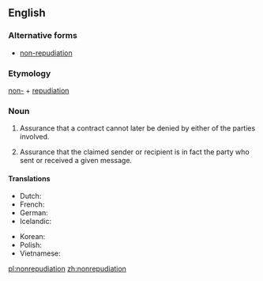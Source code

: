 ==English==
{{wikipedia}}
===Alternative forms===
* [[non-repudiation]]

===Etymology===
[[non-]] + [[repudiation]]

===Noun===
{{en-noun|-}}
# {{context|legal|lang=en}} Assurance that a contract cannot later be denied by either of the parties involved.
# {{context|telecommunication|lang=en}} Assurance that the claimed sender or recipient is in fact the party who sent or received a given message.

====Translations====
{{trans-top|assurance of digital sending or receipt}}
* Dutch: {{t|nl|onweerlegbaarheid}}
* French: {{t|fr|non-répudiation}}
* German: {{t|de|Unleugbarkeit|f}}
* Icelandic: {{t|is|óhrekjanleiki|m}}
{{trans-mid}}
* Korean: {{t|ko|부인방지|tr=buinbangji}}
* Polish: {{t|pl|niezaprzeczalność}}
* Vietnamese: {{t|vi|chống thoái thác}}
{{trans-bottom}}

[[pl:nonrepudiation]]
[[zh:nonrepudiation]]